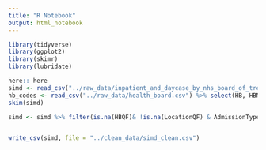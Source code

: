 ```yaml
---
title: "R Notebook"
output: html_notebook
---
```


```r
library(tidyverse)
library(ggplot2)
library(skimr)
library(lubridate)

here:: here
simd <- read_csv("../raw_data/inpatient_and_daycase_by_nhs_board_of_treatment_and_simd.csv")
hb_codes <- read_csv("../raw_data/health_board.csv") %>% select(HB, HBName)
skim(simd)

simd <- simd %>% filter(is.na(HBQF)& !is.na(LocationQF) & AdmissionType == "Elective Inpatients" | AdmissionType == " Elective Emergency Inpatients") %>% mutate(Date = as_date(yq(Quarter, quiet = FALSE, tz = NULL))) 


write_csv(simd, file = "../clean_data/simd_clean.csv")
```